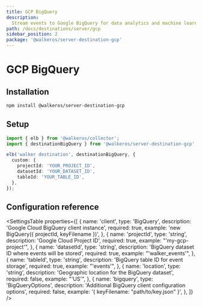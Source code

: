 ```yaml
---
title: GCP BigQuery
description:
  Stream events to Google BigQuery for data analytics and machine learning
path: /docs/destinations/server/gcp
sidebar_position: 2
package: '@walkeros/server-destination-gcp'
---
```



# GCP BigQuery

<PackageLink
  env="server"
  github="packages/server/destinations/gcp"
  npm="@walkeros/server-destination-gcp"
/>

## Installation

```bash
npm install @walkeros/server-destination-gcp
```

## Setup

```typescript
import { elb } from '@walkeros/collector';
import { destinationBigQuery } from '@walkeros/server-destination-gcp';

elb('walker destination', destinationBigQuery, {
  custom: {
    projectId: 'YOUR_PROJECT_ID',
    datasetId: 'YOUR_DATASET_ID',
    tableId: 'YOUR_TABLE_ID',
  },
});
```

## Configuration reference

<SettingsTable
  properties={[
    {
      name: 'client',
      type: 'BigQuery',
      description: 'Google Cloud BigQuery client instance',
      required: true,
      example: 'new BigQuery({ projectId, keyFilename })',
    },
    {
      name: 'projectId',
      type: 'string',
      description: 'Google Cloud Project ID',
      required: true,
      example: "'my-gcp-project'",
    },
    {
      name: 'datasetId',
      type: 'string',
      description: 'BigQuery dataset ID where events will be stored',
      required: true,
      example: "'walker_events'",
    },
    {
      name: 'tableId',
      type: 'string',
      description: 'BigQuery table ID for event storage',
      required: true,
      example: "'events'",
    },
    {
      name: 'location',
      type: 'string',
      description: 'Geographic location for the BigQuery dataset',
      required: false,
      example: "'US'",
    },
    {
      name: 'bigquery',
      type: 'BigQueryOptions',
      description: 'Additional BigQuery client configuration options',
      required: false,
      example: '{ keyFilename: "path/to/key.json" }',
    },
  ]}
/>
